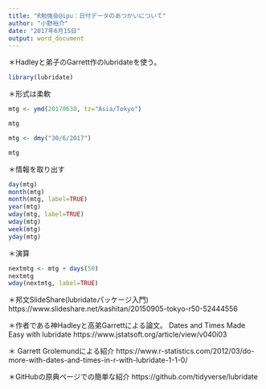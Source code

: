 ```yaml
---
title: "R勉強会@ipu：日付データのあつかいについて"
author: "小野裕介"
date: "2017年6月15日"
output: word_document
---
```

＊Hadleyと弟子のGarrett作のlubridateを使う。
```r
library(lubridate)
```

＊形式は柔軟
```r
mtg <- ymd(20170630, tz="Asia/Tokyo")

mtg

mtg <- dmy("30/6/2017")

mtg
```

＊情報を取り出す
```r
day(mtg)
month(mtg)
month(mtg, label=TRUE)
year(mtg)
wday(mtg, label=TRUE)
wday(mtg)
week(mtg)
yday(mtg)
```

＊演算
```r
nextmtg <- mtg + days(50)
nextmtg
wday(nextmtg, label=TRUE)
```

＊邦文SlideShare(lubridateパッケージ入門)
https://www.slideshare.net/kashitan/20150905-tokyo-r50-52444556

＊作者である神Hadleyと高弟Garrettによる論文。
Dates and Times Made Easy with lubridate
https://www.jstatsoft.org/article/view/v040i03

＊ Garrett Grolemundによる紹介
https://www.r-statistics.com/2012/03/do-more-with-dates-and-times-in-r-with-lubridate-1-1-0/

＊GitHubの原典ページでの簡単な紹介
https://github.com/tidyverse/lubridate


